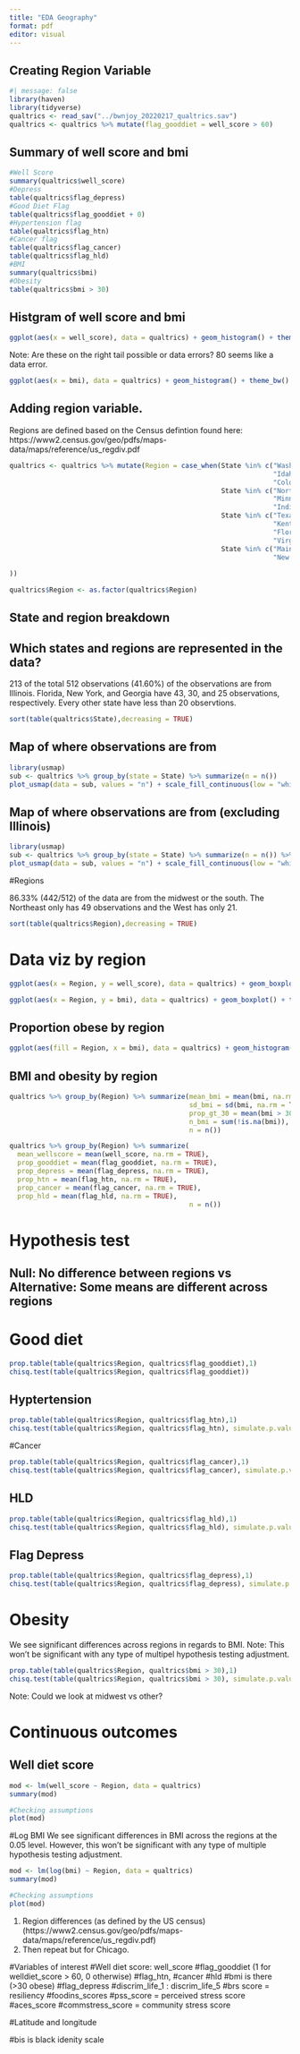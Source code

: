 ```yaml
---
title: "EDA Geography"
format: pdf
editor: visual
---
```


## Creating Region Variable

```r
#| message: false
library(haven)
library(tidyverse)
qualtrics <- read_sav("../bwnjoy_20220217_qualtrics.sav")
qualtrics <- qualtrics %>% mutate(flag_gooddiet = well_score > 60)
```

## Summary of well score and bmi
```r
#Well Score
summary(qualtrics$well_score)
#Depress
table(qualtrics$flag_depress)
#Good Diet Flag
table(qualtrics$flag_gooddiet + 0)
#Hypertension flag
table(qualtrics$flag_htn)
#Cancer flag
table(qualtrics$flag_cancer)
table(qualtrics$flag_hld)
#BMI
summary(qualtrics$bmi)
#Obesity
table(qualtrics$bmi > 30)
```

## Histgram of well score and bmi
```r
ggplot(aes(x = well_score), data = qualtrics) + geom_histogram() + theme_bw()
```

Note: Are these on the right tail possible or data errors?  80 seems like a data error.  

```r
ggplot(aes(x = bmi), data = qualtrics) + geom_histogram() + theme_bw()
```

## Adding region variable. 

Regions are defined based on the Census defintion found here: https://www2.census.gov/geo/pdfs/maps-data/maps/reference/us_regdiv.pdf

```r
qualtrics <- qualtrics %>% mutate(Region = case_when(State %in% c("Washington","Oregon","California","Montana",
                                                                  "Idaho","Nevada","Arizona","Utah","Wyoming",
                                                                  "Colorado","New Mexico") ~ "West",
                                                     State %in% c("North Dakota", "South Dakota","Nebraska","Kansas",
                                                                  "Minnesota","Iowa","Missouri","Wisconsin","Illinois",
                                                                  "Indiana","Michigan","Ohio") ~ "Midwest",
                                                     State %in% c("Texas","Oklahoma","Arkansas","Louisiana",
                                                                  "Kentucky","Tennessee","Mississippi","Alabama",
                                                                  "Florida","Georgia","South Carolina","North Carolina",
                                                                  "Virginia", "West Virginia","Maryland","Delware","District of Columbia") ~ "South",
                                                     State %in% c("Maine","Massachusetts","Connecticut","Vermont","New Hampshire",
                                                                  "New York","Pennsylvania","New Jersey") ~ "Northeast"
  
))

qualtrics$Region <- as.factor(qualtrics$Region)
```

## State and region breakdown
## Which states and regions are represented in the data?

213 of the total 512 observations (41.60%) of the observations are from Illinois.  Florida, New York, and Georgia have 43, 30, and 25 observations, respectively.  Every other state have less than 20 observtions.  

```r
sort(table(qualtrics$State),decreasing = TRUE)
```

## Map of where observations are from

```r
library(usmap)
sub <- qualtrics %>% group_by(state = State) %>% summarize(n = n())
plot_usmap(data = sub, values = "n") + scale_fill_continuous(low = "white", high = "blue", name = "Number of Observations", label = scales::comma)  
```

## Map of where observations are from (excluding Illinois)

```r
library(usmap)
sub <- qualtrics %>% group_by(state = State) %>% summarize(n = n()) %>% filter(state != "Illinois")
plot_usmap(data = sub, values = "n") + scale_fill_continuous(low = "white", high = "blue", name = "Number of Observations", label = scales::comma)  
```

#Regions

86.33% (442/512) of the data are from the midwest or the south.  The Northeast only has 49 observations and the West has only 21. 


```r
sort(table(qualtrics$Region),decreasing = TRUE)
```

# Data viz by region 
```r
ggplot(aes(x = Region, y = well_score), data = qualtrics) + geom_boxplot() + theme_bw()
```

```r
ggplot(aes(x = Region, y = bmi), data = qualtrics) + geom_boxplot() + theme_bw()
```

## Proportion obese by region
```r
ggplot(aes(fill = Region, x = bmi), data = qualtrics) + geom_histogram() + theme_bw() + facet_wrap(~Region) + geom_vline(xintercept = 30, color = rgb(0,0,0,0.5))
```


## BMI and obesity by region

```r
qualtrics %>% group_by(Region) %>% summarize(mean_bmi = mean(bmi, na.rm = TRUE), 
                                             sd_bmi = sd(bmi, na.rm = TRUE), 
                                             prop_gt_30 = mean(bmi > 30, na.rm = TRUE), 
                                             n_bmi = sum(!is.na(bmi)), 
                                             n = n())
```


```r
qualtrics %>% group_by(Region) %>% summarize(
  mean_wellscore = mean(well_score, na.rm = TRUE),
  prop_gooddiet = mean(flag_gooddiet, na.rm = TRUE), 
  prop_depress = mean(flag_depress, na.rm = TRUE), 
  prop_htn = mean(flag_htn, na.rm = TRUE), 
  prop_cancer = mean(flag_cancer, na.rm = TRUE), 
  prop_hld = mean(flag_hld, na.rm = TRUE), 
                                             n = n())

```

# Hypothesis test
## Null: No difference between regions vs Alternative: Some means are different across regions 

# Good diet 

```r
prop.table(table(qualtrics$Region, qualtrics$flag_gooddiet),1)
chisq.test(table(qualtrics$Region, qualtrics$flag_gooddiet))
```
## Hyptertension 

```r
prop.table(table(qualtrics$Region, qualtrics$flag_htn),1)
chisq.test(table(qualtrics$Region, qualtrics$flag_htn), simulate.p.value = TRUE)
```
#Cancer

```r
prop.table(table(qualtrics$Region, qualtrics$flag_cancer),1)
chisq.test(table(qualtrics$Region, qualtrics$flag_cancer), simulate.p.value = TRUE)
```

## HLD
```r
prop.table(table(qualtrics$Region, qualtrics$flag_hld),1)
chisq.test(table(qualtrics$Region, qualtrics$flag_hld), simulate.p.value = TRUE)
```


## Flag Depress
```r
prop.table(table(qualtrics$Region, qualtrics$flag_depress),1)
chisq.test(table(qualtrics$Region, qualtrics$flag_depress), simulate.p.value = TRUE)
```
# Obesity
 We see significant differences across regions in regards to BMI.  Note: This won't be significant with any type of multipel hypothesis testing adjustment.  
```r
prop.table(table(qualtrics$Region, qualtrics$bmi > 30),1)
chisq.test(table(qualtrics$Region, qualtrics$bmi > 30), simulate.p.value = TRUE)
```

Note: Could we look at midwest vs other?  

# Continuous outcomes 
## Well diet score 
```r
mod <- lm(well_score ~ Region, data = qualtrics)
summary(mod)

#Checking assumptions
plot(mod)
```

#Log BMI
We see significant differences in BMI across the regions at the 0.05 level.  However, this won't be significant with any type of multiple hypothesis testing adjustment.  
```r
mod <- lm(log(bmi) ~ Region, data = qualtrics)
summary(mod)

#Checking assumptions
plot(mod)
```



1. Region differences (as defined by the US census) (https://www2.census.gov/geo/pdfs/maps-data/maps/reference/us_regdiv.pdf)
2. Then repeat but for Chicago. 







#Variables of interest
#Well diet score: well_score
#flag_gooddiet (1 for welldiet_score \> 60, 0 otherwise)
#flag_htn, 
#cancer
#hld
#bmi is there (>30 obese)
#flag_depress
#discrim_life_1 : discrim_life_5
#brs score = resiliency
#foodins_scores
#pss_score = perceived stress score
#aces_score
#commstress_score = community stress score



#Latitude and longitude

#bis is black idenity scale



